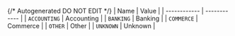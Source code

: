 {/* Autogenerated DO NOT EDIT  */}
| Name         | Value        |
| ------------ | ------------ |
| `ACCOUNTING` | Accounting   |
| `BANKING`    | Banking      |
| `COMMERCE`   | Commerce     |
| `OTHER`      | Other        |
| `UNKNOWN`    | Unknown      |